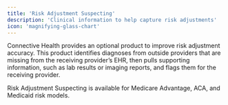 ```yaml
---
title: 'Risk Adjustment Suspecting'
description: 'Clinical information to help capture risk adjustments'
icon: 'magnifying-glass-chart'
---
```


Connective Health provides an optional product to improve risk adjustment accuracy. This product identifies diagnoses from outside providers that are missing from the receiving provider’s EHR, then pulls supporting information, such as lab results or imaging reports, and flags them for the receiving provider.

Risk Adjustment Suspecting is available for Medicare Advantage, ACA, and Medicaid risk models.